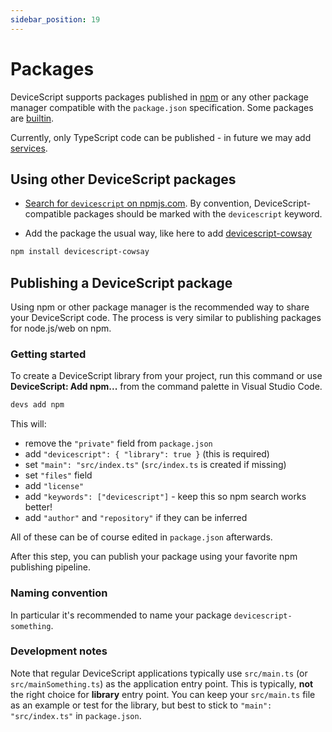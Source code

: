 ```yaml
---
sidebar_position: 19
---
```


# Packages

DeviceScript supports packages published in [npm](https://www.npmjs.com/) or any other package manager compatible
with the `package.json` specification.
Some packages are [builtin](/developer/builtin-packages).

Currently, only TypeScript code can be published - in future we may add [services](servers/custom-services).

## Using other DeviceScript packages

-   [Search for `devicescript` on npmjs.com](https://www.npmjs.com/search?q=devicescript).
    By convention, DeviceScript-compatible packages should be marked with the `devicescript` keyword.

-   Add the package the usual way, like here to add [devicescript-cowsay](https://www.npmjs.com/package/devicescript-cowsay)

```bash npm2yarn
npm install devicescript-cowsay
```

## Publishing a DeviceScript package

Using npm or other package manager is the recommended way to share your DeviceScript code.
The process is very similar to publishing packages for node.js/web on npm.

### Getting started

To create a DeviceScript library from your project, run this command
or use **DeviceScript: Add npm...** from the command palette in Visual Studio Code.

```bash
devs add npm
```

This will:

-   remove the `"private"` field from `package.json`
-   add `"devicescript": { "library": true }` (this is required)
-   set `"main": "src/index.ts"` (`src/index.ts` is created if missing)
-   set `"files"` field
-   add `"license"`
-   add `"keywords": ["devicescript"]` - keep this so npm search works better!
-   add `"author"` and `"repository"` if they can be inferred

All of these can be of course edited in `package.json` afterwards.

After this step, you can publish your package using your favorite npm publishing pipeline.

### Naming convention

In particular it's recommended to name your package `devicescript-something`.

### Development notes

Note that regular DeviceScript applications typically use `src/main.ts` (or `src/mainSomething.ts`)
as the application entry point.
This is typically, **not** the right choice for **library** entry point.
You can keep your `src/main.ts` file as an example or test for the library,
but best to stick to `"main": "src/index.ts"` in `package.json`.
